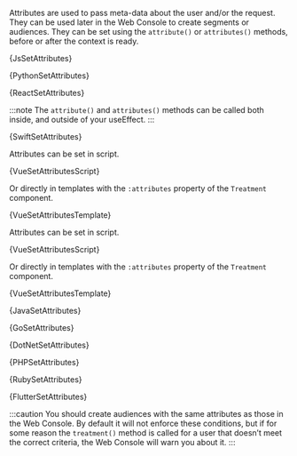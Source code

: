 











Attributes are used to pass meta-data about the user and/or the request. They
can be used later in the Web Console to create segments or audiences. They can
be set using the `attribute()` or `attributes()` methods, before or after the
context is ready.

<Tabs groupId="language">

<TabItem value="js" label="Javascript">

<CodeBlock language="js">{JsSetAttributes}</CodeBlock>

</TabItem>

<TabItem value="python" label="Python3">

<CodeBlock language="py">{PythonSetAttributes}</CodeBlock>

</TabItem>

<TabItem value="react" label="React">

<CodeBlock language="jsx">{ReactSetAttributes}</CodeBlock>

:::note
The `attribute()` and `attributes()` methods can be called both inside, and outside
of your useEffect.
:::

</TabItem>

<TabItem value="swift" label="Swift">

<CodeBlock language="swift">{SwiftSetAttributes}</CodeBlock>

</TabItem>

<TabItem value="vue" label="Vue2">

Attributes can be set in script.

<CodeBlock language="js">{VueSetAttributesScript}</CodeBlock>

Or directly in templates with the `:attributes` property of the `Treatment`
component.

<CodeBlock language="html">{VueSetAttributesTemplate}</CodeBlock>

</TabItem>

<TabItem value="vue3" label="Vue3">

Attributes can be set in script.

<CodeBlock language="js">{VueSetAttributesScript}</CodeBlock>

Or directly in templates with the `:attributes` property of the `Treatment`
component.

<CodeBlock language="html">{VueSetAttributesTemplate}</CodeBlock>

</TabItem>

<TabItem value="java" label="Java">

<CodeBlock language="java">{JavaSetAttributes}</CodeBlock>

</TabItem>

<TabItem value="go" label="Go">

<CodeBlock language="go">{GoSetAttributes}</CodeBlock>

</TabItem>

<TabItem value="dotnet" label=".NET">

<CodeBlock language="csharp">{DotNetSetAttributes}</CodeBlock>

</TabItem>

<TabItem value="php" label="PHP">

<CodeBlock language="php">{PHPSetAttributes}</CodeBlock>

</TabItem>

<TabItem value="ruby" label="Ruby">

<CodeBlock language="ruby">{RubySetAttributes}</CodeBlock>

</TabItem>

<TabItem value="flutter" label="Flutter/Dart">

<CodeBlock language="dart">{FlutterSetAttributes}</CodeBlock>

</TabItem>

</Tabs>

:::caution
You should create audiences with the same attributes as those in the Web Console.
By default it will not enforce these conditions, but if for some reason the
`treatment()` method is called for a user that doesn’t meet the correct criteria, the
Web Console will warn you about it.
:::
